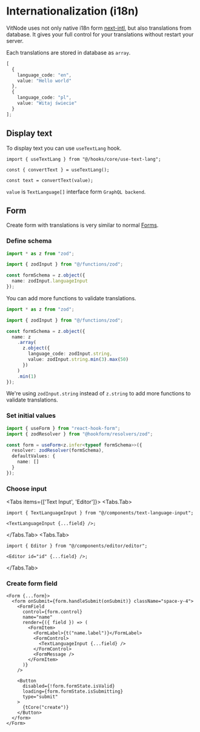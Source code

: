 
# Internationalization (i18n)

VitNode uses not only native i18n form [next-intl](https://github.com/amannn/next-intl), but also translations from database. It gives your full control for your translations without restart your server.

Each translations are stored in database as `array`.

```ts
[
  {
    language_code: "en",
    value: "Hello world"
  },
  {
    language_code: "pl",
    value: "Witaj świecie"
  }
];
```

## Display text

To display text you can use `useTextLang` hook.

```tsx
import { useTextLang } from "@/hooks/core/use-text-lang";

const { convertText } = useTextLang();

const text = convertText(value);
```

`value` is `TextLanguage[]` interface form `GraphQL backend`.

## Form

Create form with translations is very similar to normal [Forms](/frontend/forms).

<Steps>

### Define schema

```ts
import * as z from "zod";

import { zodInput } from "@/functions/zod";

const formSchema = z.object({
  name: zodInput.languageInput
});
```

You can add more functions to validate translations.

```ts {8, 11}
import * as z from "zod";

import { zodInput } from "@/functions/zod";

const formSchema = z.object({
  name: z
    .array(
      z.object({
        language_code: zodInput.string,
        value: zodInput.string.min(3).max(50)
      })
    )
    .min(1)
});
```

We're using `zodInput.string` instead of `z.string` to add more functions to validate translations.

### Set initial values

```ts {7}
import { useForm } from "react-hook-form";
import { zodResolver } from "@hookform/resolvers/zod";

const form = useForm<z.infer<typeof formSchema>>({
  resolver: zodResolver(formSchema),
  defaultValues: {
    name: []
  }
});
```

### Choose input

<Tabs items={['Text Input', 'Editor']}>
  <Tabs.Tab>

```tsx
import { TextLanguageInput } from "@/components/text-language-input";

<TextLanguageInput {...field} />;
```

  </Tabs.Tab>
  <Tabs.Tab>

```tsx
import { Editor } from "@/components/editor/editor";

<Editor id="id" {...field} />;
```

  </Tabs.Tab>
</Tabs>

### Create form field

```tsx {10}
<Form {...form}>
  <form onSubmit={form.handleSubmit(onSubmit)} className="space-y-4">
    <FormField
      control={form.control}
      name="name"
      render={({ field }) => (
        <FormItem>
          <FormLabel>{t("name.label")}</FormLabel>
          <FormControl>
            <TextLanguageInput {...field} />
          </FormControl>
          <FormMessage />
        </FormItem>
      )}
    />

    <Button
      disabled={!form.formState.isValid}
      loading={form.formState.isSubmitting}
      type="submit"
    >
      {tCore("create")}
    </Button>
  </form>
</Form>
```

</Steps>
